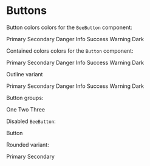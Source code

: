 
<Meta title="Button" component={BeeButton} />

# Buttons

Button colors colors for the `BeeButton` component:

<Preview>
  <Story name="Button">
<React.Fragment>
  <BeeButton color="primary">Primary</BeeButton>
  <BeeButton color="secondary">Secondary</BeeButton>
  <BeeButton color="danger">Danger</BeeButton>
  <BeeButton color="info">Info</BeeButton>
  <BeeButton color="success">Success</BeeButton>
  <BeeButton color="warning">Warning</BeeButton>
  <BeeButton color="dark">Dark</BeeButton>
</React.Fragment>
  </Story>
</Preview>

Contained colors colors for the `Button` component:

<Preview>
  <Story name="Contained">
<React.Fragment>
  <BeeButton variant="contained" color="primary">Primary</BeeButton>
  <BeeButton variant="contained" color="secondary">Secondary</BeeButton>
  <BeeButton variant="contained" color="danger">Danger</BeeButton>
  <BeeButton variant="contained" color="info">Info</BeeButton>
  <BeeButton variant="contained" color="success">Success</BeeButton>
  <BeeButton variant="contained" color="warning">Warning</BeeButton>
  <BeeButton variant="contained" color="dark">Dark</BeeButton>
</React.Fragment>
  </Story>
</Preview>

Outline variant

<Preview>
  <Story name="Outline">
<React.Fragment>
  <BeeButton variant="outlined" color="primary">Primary</BeeButton>
  <BeeButton variant="outlined" color="secondary">Secondary</BeeButton>
  <BeeButton variant="outlined" color="danger">Danger</BeeButton>
  <BeeButton variant="outlined" color="info">Info</BeeButton>
  <BeeButton variant="outlined" color="success">Success</BeeButton>
  <BeeButton variant="outlined" color="warning">Warning</BeeButton>
  <BeeButton variant="outlined" color="dark">Dark</BeeButton>
</React.Fragment>
  </Story>
</Preview>

Button groups:

<Preview>
  <Story name="ButtonGroup">
<React.Fragment>
<ButtonGroup color="info" variant="contained" size="small" aria-label="small outlined button group">
  <BeeButton>One</BeeButton>
  <BeeButton>Two</BeeButton>
  <BeeButton>Three</BeeButton>
</ButtonGroup>
</React.Fragment>
  </Story>
</Preview>


Disabled `BeeButton`:

<Preview>
  <Story name="Disabled">
<React.Fragment>
  <BeeButton disabled variant="contained" color="primary">Button</BeeButton>
</React.Fragment>
  </Story>
</Preview>

Rounded variant:

<Preview>
  <Story name="Rounded">
<React.Fragment>
  <BeeButton variant="contained" rounded color="primary">Primary</BeeButton>
  <BeeButton variant="outlined" rounded color="info">Secondary</BeeButton>
</React.Fragment>
  </Story>
</Preview>